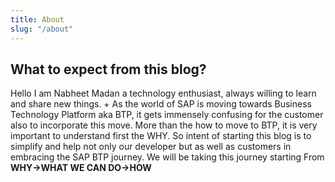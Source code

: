 ```yaml
---
title: About
slug: "/about"
---
```

## What to expect from this blog?
Hello I am Nabheet Madan a technology enthusiast, always willing to learn and share new things. +
As the world of SAP is moving towards Business Technology Platform aka BTP, it gets immensely confusing for 
the customer also to incorporate this move. More than the how to move to BTP, it is very important to 
understand first the WHY. So intent of starting this blog is to simplify and help not only our developer 
but as well as customers in embracing the SAP BTP journey. We will be taking this journey starting From **WHY->WHAT WE CAN DO->HOW** 
